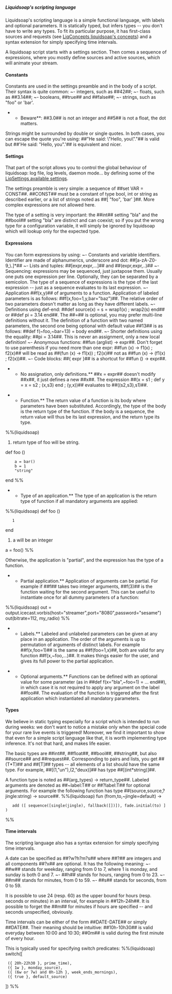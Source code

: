 =====Liquidsoap's scripting language=====

Liquidsoap's scripting language is a simple functional language, with labels and optional parameters. It is statically typed, but infers types -- you don't have to write any types. To fit its particular purpose, it has first-class sources and requests (see [[LiqConcepts liquidsoap's concepts]]) and a syntax extension for simply specifying time intervals.

A liquidsoap script starts with a settings section. Then comes a sequence of expressions, where you mostly define sources and active sources, which will animate your stream.

====Constants====

Constants are used in the settings preamble and in the body of a script. Their syntax is quite common:
~- integers, such as ##42##;
~- floats, such as ##3.14##;
~- booleans, ##true## and ##false##;
~- strings, such as "foo" or 'bar'.

**Beware**: ##3.0## is not an integer and ##5## is not a float, the dot matters.

Strings might be surrounded by double or single quotes. In both cases, you can escape the quote you're using: ##"He said: \"Hello, you\"."## is valid but ##'He said: "Hello, you".'## is equivalent and nicer.

====Settings====

That part of the script allows you to control the global behaviour of liquidsoap: log file, log levels, daemon mode... by defining some of the [[LiqSettings available settings]].

The settings preamble is very simple: a sequence of ##set VAR = CONST##. ##CONST## must be a constant of type bool, int or string as described earlier, or a list of strings noted as ##[ "foo", 'bar' ]##. More complex expressions are not allowed here.

The type of a setting is very important: the ##int## setting "bla" and the ##bool## setting "bla" are distinct and can coexist; so if you put the wrong type for a configuration variable, it will simply be ignored by liquidsoap which will lookup only for the expected type.

====Expressions====

You can form expressions by using:
~- Constants and variable identifiers. Identifier are made of alphanumerics, underscore and dot: ##[a-zA-Z0-9_\.]*##
~- Lists and tuples: ##[expr,expr,...]## and ##(expr,expr,..)##
~- Sequencing: expressions may be sequenced, just juxtapose them. Usually one puts one expression per line. Optionally, they can be separated by a semicolon. The type of a sequence of expressions is the type of the last expression -- just as a sequence evaluates to its last expression.
~- Application ##f(x,y)## of arguments to a function. Application of labeled parameters is as follows: ##f(x,foo=1,y,bar="baz")##. The relative order of two parameters doesn't matter as long as they have different labels.
~- Definitions using def-end: ##def source(x) = s = wrap1(x) ; wrap2(s) end## or ##def pi = 3.14 end##. The ##=## is optional, you may prefer multi-line definitions without it. The definition of a function with two named parameters, the second one being optional with default value ##13## is as follows: ##def f(~foo,~bar=13) = body end##.
~- Shorter definitions using the equality: ##pi = 3.14##. This is never an assignment, only a new local definition!
~- Anonymous functions: ##fun (arglist) -> expr##. Don't forget to use parenthesis if you need more than one expr: ##fun (x) -> f1(x) ; f2(x)## will be read as ##(fun (x) -> f1(x)) ; f2(x)## not as ##fun (x) -> (f1(x) ; f2(x))##.
~- Code blocks: ##{ expr }## is a shortcut for ##fun () -> expr##.

**No assignation, only definitions.** ##x = expr## doesn't modify ##x##, it just defines a new ##x##. The expression ##(x = s1 ; def y = x = s2 ; (x,s3) end ; (y,x))## evaluates to ##((s2,s3),s1)##.

**Function.** The return value of a function is its body where parameters have been substituted. Accordingly, the type of the body is the return type of the function. If the body is a sequence, the return value will thus be its last expression, and the return type its type.

%%(liquidsoap)
# return type of foo will be string.
def foo ()
	 a = bar()
	 b = 1
	 "string"
end
%%

**Type of an application.** The type of an application is the return type of function if all mandatory arguments are applied:

%%(liquidsoap)
def foo ()
	1
end

# a will be an integer
a = foo()
%%

Otherwise, the application is "partial", and the expression has the type of a function.

**Partial application.** Application of arguments can be partial. For example if ##f## takes two integer arguments, ##f(3)## is the function waiting for the second argument. This can be useful to instantiate once for all dummy parameters of a function:
%%(liquidsoap)
out = output.icecast.vorbis(host="streamer",port="8080",password="sesame")
out(bitrate=112, my_radio)
%%

**Labels.** Labeled and unlabeled parameters can be given at any place in an application. The order of the arguments is up to permutation of arguments of distinct labels. For example ##f(x,foo=1)## is the same as ##f(foo=1,x)##, both are valid for any function ##f(x,~foo,...)##. It makes things easier for the user, and gives its full power to the partial application.

**Optional arguments.** Functions can be defined with an optional value for some parameter (as in ##def f(x="bla",~foo=1) = ... end##), in which case it is not required to apply any argument on the label ##foo##. The evaluation of the function is triggered after the first application which instantiated all mandatory parameters.

====Types====

We believe in static typing especially for a script which is intended to run during weeks: we don't want to notice a mistake only when the special code for your rare live events is triggered! Moreover, we find it important to show that even for a simple script language like that, it is worth implementing type inference. It's not that hard, and makes life easier.

The basic types are ##int##, ##float##, ##bool##, ##string##, but also ##source## and ##request##. Corresponding to pairs and lists, you get ##(T*T)## and ##[T]## types -- all elements of a list should have the same type. For example, ##[(1,"un"),(2,"deux)]## has type ##[(int*string)]##.

A function type is noted as ##(arg_types) -> return_type##. Labeled arguments are denoted as ##~label:T## or ##?label:T## for optional arguments. For example the following function has type ##(source,source,?jingle:string) -> source##.
%%(liquidsoap)
fun (from,to,~jingle=default) ->
	add ([ sequence([single(jingle), fallback([])]), fade.initial(to) ])
%%

====Time intervals====

The scripting language also has a syntax extension for simply specifying time intervals.

A date can be specified as ##?w?h?m?s## where ##?## are integers and all components ##?x## are optional.  It has the following meaning:
~- ##w## stands for weekday, ranging from 0 to 7, where 1 is monday, and sunday is both 0 and 7.
~- ##h## stands for hours, ranging from 0 to 23.
~- ##m## stands for minutes, from 0 to 59.
~- ##s## stands for seconds, from 0 to 59.

It is possible to use 24 (resp. 60) as the upper bound for hours (resp. seconds or minutes) in an interval, for example in ##12h-24h##.
It is possible to forget the ##m## for minutes if hours are specified -- and seconds unspecified, obviously.

Time intervals can be either of the form ##DATE-DATE## or simply ##DATE##. Their meaning should be intuitive: ##10h-10h30## is valid everyday between 10:00 and 10:30; ##0m## is valid during the first minute of every hour.

This is typically used for specifying switch predicates:
%%(liquidsoap)
switch([
  ({ 20h-22h30 }, prime_time),
  ({ 1w }, monday_source),
  ({ (6w or 7w) and 0h-12h }, week_ends_mornings),
  ({ true }, default_source)
])
%%